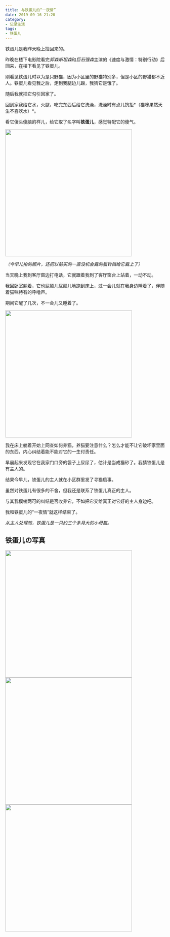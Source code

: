 ```yaml
---
title: 与铁蛋儿的“一夜情”
date: 2019-09-16 21:20
category:
- 记录生活
tags:
- 铁蛋儿
---
```

铁蛋儿是我昨天晚上捡回来的。  


昨晚在楼下电影院看完*郭森斯坦森*和*巨石强森*主演的《速度与激情：特别行动》后回来，在楼下看见了铁蛋儿。  


刚看见铁蛋儿时以为是只野猫，因为小区里的野猫特别多，但是小区的野猫都不近人。铁蛋儿看见我之后，走到我腿边儿蹭，我猜它是饿了。  

随后我就把它勾引回家了。  




回到家我给它水，火腿，吃完东西后给它洗澡，洗澡时有点儿抗拒*（猫咪果然天生不喜欢水）*。  

看它傻头傻脑的样儿，给它取了名字叫**铁蛋儿**，感觉特配它的傻气。 

<img src="https://images.shiguangping.com/typecho/uploads/2019/09/1766375958.jpg " width="400px"/>

*（今早儿拍的照片，还把以前买的一直没机会戴的猫铃铛给它戴上了）*




当天晚上我到客厅窗边打电话，它就跟着我到了客厅窗台上站着，一动不动。  


我回卧室躺着，它也屁颠儿屁颠儿地跑到床上，过一会儿就在我身边睡着了，伴随着猫咪特有的呼噜声。  

期间它醒了几次，不一会儿又睡着了。  

<img src="https://images.shiguangping.com/typecho/uploads/2019/09/1482629674.jpg" width="400px"/>



我在床上躺着开始上网查如何养猫，养猫要注意什么？怎么才能不让它破坏家里面的东西，内心纠结着能不能对它的一生付责任。 



早晨起来发现它在我家门口旁的袋子上尿尿了，估计是当成猫砂了。我猜铁蛋儿是有主人的。 

结果今早儿，铁蛋儿的主人就在小区群里发了寻猫启事。  




虽然对铁蛋儿有很多的不舍，但我还是联系了铁蛋儿真正的主人。  


与其我模棱两可的纠结是否收养它，不如把它交给真正对它好的主人身边吧。  


我和铁蛋儿的“一夜情”就这样结束了。  



*从主人处得知，铁蛋儿是一只约三个多月大的小母猫。*

## 铁蛋儿の写真

<img src="https://images.shiguangping.com/typecho/uploads/2019/09/2867367599.jpg" width="400px"/>



<img src="https://images.shiguangping.com/typecho/uploads/2019/09/1564673647.jpg" width="400px"/>



<img src="https://images.shiguangping.com/typecho/uploads/2019/09/833197968.jpg" width="400px"/>

